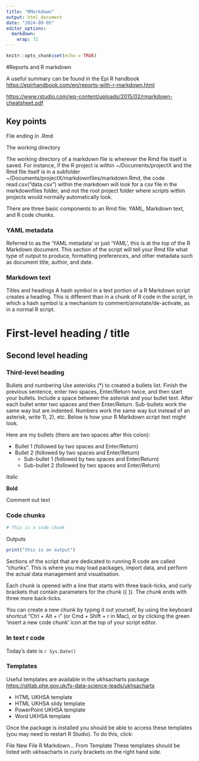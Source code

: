 ```yaml
---
title: "RMarkdown"
output: html_document
date: "2024-09-05"
editor_options: 
  markdown: 
    wrap: 72
---
```


```r
knitr::opts_chunk$set(echo = TRUE)
```

#Reports and R markdown

A useful summary can be found in the Epi R handbook
<https://epirhandbook.com/en/reports-with-r-markdown.html>

<https://www.rstudio.com/wp-content/uploads/2015/02/rmarkdown-cheatsheet.pdf>

## Key points

File ending in .Rmd

The working directory

The working directory of a markdown file is wherever the Rmd file itself
is saved. For instance, if the R project is within \~/Documents/projectX
and the Rmd file itself is in a subfolder
\~/Documents/projectX/markdownfiles/markdown.Rmd, the code
read.csv(“data.csv”) within the markdown will look for a csv file in the
markdownfiles folder, and not the root project folder where scripts
within projects would normally automatically look.

There are three basic components to an Rmd file: YAML, Markdown text,
and R code chunks.

### YAML metadata

Referred to as the ‘YAML metadata’ or just ‘YAML’, this is at the top of
the R Markdown document. This section of the script will tell your Rmd
file what type of output to produce, formatting preferences, and other
metadata such as document title, author, and date.

### Markdown text

Titles and headings A hash symbol in a text portion of a R Markdown
script creates a heading. This is different than in a chunk of R code in
the script, in which a hash symbol is a mechanism to
comment/annotate/de-activate, as in a normal R script.

# First-level heading / title

## Second level heading

### Third-level heading

Bullets and numbering Use asterisks (\*) to created a bullets list.
Finish the previous sentence, enter two spaces, Enter/Return twice, and
then start your bullets. Include a space between the asterisk and your
bullet text. After each bullet enter two spaces and then Enter/Return.
Sub-bullets work the same way but are indented. Numbers work the same
way but instead of an asterisk, write 1), 2), etc. Below is how your R
Markdown script text might look.

Here are my bullets (there are two spaces after this colon):

-   Bullet 1 (followed by two spaces and Enter/Return)\
-   Bullet 2 (followed by two spaces and Enter/Return)
    -   Sub-bullet 1 (followed by two spaces and Enter/Return)\
    -   Sub-bullet 2 (followed by two spaces and Enter/Return)

*Italic*

**Bold**

Comment out text
<!-- You can “comment out” R Markdown text just as you can use the “#” to comment out a line of R code in an R chunk. Simply highlight the text and press Ctrl+Shift+c (Cmd+Shift+c for Mac). The text will be surrounded by arrows and turn green. It will not appear in your output. -->

### Code chunks

```r
# This is a code chunk
```

Outputs

```r
print("this is an output")
```

Sections of the script that are dedicated to running R code are called
“chunks”. This is where you may load packages, import data, and perform
the actual data management and visualisation.

Each chunk is opened with a line that starts with three back-ticks, and
curly brackets that contain parameters for the chunk ({ }). The chunk
ends with three more back-ticks.

You can create a new chunk by typing it out yourself, by using the
keyboard shortcut “Ctrl + Alt + i” (or Cmd + Shift + r in Mac), or by
clicking the green ‘insert a new code chunk’ icon at the top of your
script editor.

### In text r code

Today's date is `r Sys.Date()`

### Templates

Useful templates are available in the ukhsacharts package
<https://gitlab.phe.gov.uk/fs-data-science-leads/ukhsacharts>

-   HTML UKHSA template
-   HTML UKHSA slidy template
-   PowerPoint UKHSA template
-   Word UKHSA template

Once the package is installed you should be able to access these
templates (you may need to restart R Studio). To do this, click:

File New File R Markdown... From Template These templates should be
listed with ukhsacharts in curly brackets on the right hand side.
